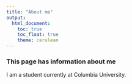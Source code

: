 ---
title: "About me"
output: 
  html_document:
    toc: true
    toc_float: true
    theme: cerulean
---

### This page has information about me

I am a student currently at Columbia University.



